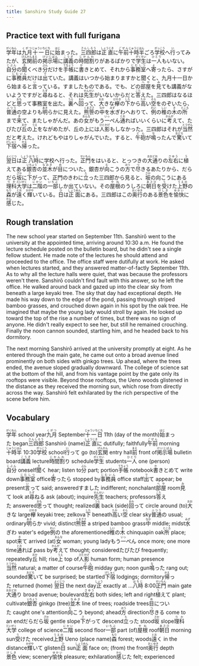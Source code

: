```yaml
---
title: Sanshiro Study Guide 27
---
```


## Practice text with full furigana

<p>
<ruby><rb>学年</rb><rt>がくねん</rt></ruby>は<ruby><rb>九月</rb><rt>くがつ</rt></ruby><ruby><rb>十一日</rb><rt>じゅういちにち</rt></ruby>に<ruby><rb>始</rb><rt>はじ</rt></ruby>まった。<ruby><rb>三四郎</rb><rt>さんしろう</rt></ruby>は<ruby><rb>正直</rb><rt>しょうじき</rt></ruby>に<ruby><rb>午前</rb><rt>ごぜん</rt></ruby><ruby><rb>十時半</rb><rt>じゅうじはん</rt></ruby>ごろ<ruby><rb>学校</rb><rt>がっこう</rt></ruby>へ<ruby><rb>行</rb><rt>い</rt></ruby>ってみたが、<ruby><rb>玄関</rb><rt>げんかん</rt></ruby><ruby><rb>前</rb><rt>まえ</rt></ruby>の<ruby><rb>掲示場</rb><rt>けいじばん</rt></ruby>に<ruby><rb>講義</rb><rt>こうぎ</rt></ruby>の<ruby><rb>時間割</rb><rt>じかんわ</rt></ruby>りがあるばかりで<ruby><rb>学生</rb><rt>がくせい</rt></ruby>は<ruby><rb>一人</rb><rt>ひとり</rt></ruby>もいない。<ruby><rb>自分</rb><rt>じぶん</rt></ruby>の<ruby><rb>聞</rb><rt>き</rt></ruby>くべき<ruby><rb>分</rb><rt>ぶん</rt></ruby>だけを<ruby><rb>手帳</rb><rt>てちょう</rt></ruby>に<ruby><rb>書</rb><rt>か</rt></ruby>きとめて、それから<ruby><rb>事務室</rb><rt>じむしつ</rt></ruby>へ<ruby><rb>寄</rb><rt>よ</rt></ruby>ったら、さすがに<ruby><rb>事務員</rb><rt>じむいん</rt></ruby>だけは<ruby><rb>出</rb><rt>で</rt></ruby>ていた。講義はいつから始まりますかと聞くと、九月十一日から始まると<ruby><rb>言</rb><rt>い</rt></ruby>っている。すましたものである。でも、どの<ruby><rb>部屋</rb><rt>へや</rt></ruby>を<ruby><rb>見</rb><rt>み</rt></ruby>ても講義がないようですがと<ruby><rb>尋</rb><rt>たず</rt></ruby>ねると、それは<ruby><rb>先生</rb><rt>せんせい</rt></ruby>がいないからだと<ruby><rb>答</rb><rt>こた</rt></ruby>えた。三四郎はなるほどと<ruby><rb>思</rb><rt>おも</rt></ruby>って事務室を出た。<ruby><rb>裏</rb><rt>うら</rt></ruby>へ<ruby><rb>回</rb><rt>まわ</rt></ruby>って、<ruby><rb>大</rb><rt>おお</rt></ruby>きな<ruby><rb>欅</rb><rt>けやき</rt></ruby>の<ruby><rb>下</rb><rt>した</rt></ruby>から<ruby><rb>高</rb><rt>たか</rt></ruby>い<ruby><rb>空</rb><rt>そら</rt></ruby>をのぞいたら、<ruby><rb>普通</rb><rt>ふつう</rt></ruby>の空よりも<ruby><rb>明</rb><rt>あき</rt></ruby>らかに見えた。<ruby><rb>熊笹</rb><rt>くまざさ</rt></ruby>の<ruby><rb>中</rb><rt>なか</rt></ruby>を<ruby><rb>水</rb><rt>みず</rt></ruby>ぎわへおりて、<ruby><rb>例</rb><rt>れい</rt></ruby>の<ruby><rb>椎</rb><rt>しい</rt></ruby>の<ruby><rb>木</rb><rt>き</rt></ruby>の<ruby><rb>所</rb><rt>ところ</rt></ruby>まで<ruby><rb>来</rb><rt>き</rt></ruby>て、またしゃがんだ。あの<ruby><rb>女</rb><rt>おんな</rt></ruby>がもう<ruby><rb>一</rb><rt>いっ</rt></ruby>ぺん<ruby><rb>通</rb><rt>とお</rt></ruby>ればいいくらいに<ruby><rb>考</rb><rt>かんが</rt></ruby>えて、たびたび<ruby><rb>丘</rb><rt>おか</rt></ruby>の<ruby><rb>上</rb><rt>うえ</rt></ruby>をながめたが、丘の上には<ruby><rb>人影</rb><rt>ひとかげ</rt></ruby>もしなかった。三四郎はそれが<ruby><rb>当然</rb><rt>とうぜん</rt></ruby>だと考えた。けれどもやはりしゃがんでいた。すると、<ruby><rb>午砲</rb><rt>どん</rt></ruby>が<ruby><rb>鳴</rb><rt>な</rt></ruby>ったんで<ruby><rb>驚</rb><rt>おどろ</rt></ruby>いて<ruby><rb>下宿</rb><rt>げしゅく</rt></ruby>へ<ruby><rb>帰</rb><rt>かえ</rt></ruby>った。
</p>

<p>
<ruby><rb>翌日</rb><rt>よくじつ</rt></ruby>は<ruby><rb>正</rb><rt>しょう</rt></ruby><ruby><rb>八時</rb><rt>はちじ</rt></ruby>に学校へ行った。<ruby><rb>正門</rb><rt>せいもん</rt></ruby>をはいると、とっつきの<ruby><rb>大通</rb><rt>おおどお</rt></ruby>りの<ruby><rb>左右</rb><rt>さゆう</rt></ruby>に<ruby><rb>植</rb><rt>う</rt></ruby>えてある<ruby><rb>銀杏</rb><rt>いちょう</rt></ruby>の<ruby><rb>並木</rb><rt>なみき</rt></ruby>が<ruby><rb>目</rb><rt>め</rt></ruby>についた。銀杏が<ruby><rb>向</rb><rt>む</rt></ruby>こうの<ruby><rb>方</rb><rt>ほう</rt></ruby>で<ruby><rb>尽</rb><rt>つ</rt></ruby>きるあたりから、だらだら<ruby><rb>坂</rb><rt>ざか</rt></ruby>に<ruby><rb>下</rb><rt>さ</rt></ruby>がって、正門のきわに<ruby><rb>立</rb><rt>た</rt></ruby>った三四郎から見ると、<ruby><rb>坂</rb><rt>さか</rt></ruby>の向こうにある<ruby><rb>理科</rb><rt>りか</rt></ruby><ruby><rb>大学</rb><rt>だいがく</rt></ruby>は<ruby><rb>二階</rb><rt>にかい</rt></ruby>の<ruby><rb>一部</rb><rt>いちぶ</rt></ruby>しか出ていない。その<ruby><rb>屋根</rb><rt>やね</rt></ruby>のうしろに<ruby><rb>朝日</rb><rt>あさひ</rt></ruby>を<ruby><rb>受</rb><rt>う</rt></ruby>けた<ruby><rb>上野</rb><rt>うえの</rt></ruby>の<ruby><rb>森</rb><rt>もり</rt></ruby>が<ruby><rb>遠</rb><rt>とお</rt></ruby>く<ruby><rb>輝</rb><rt>かがや</rt></ruby>いている。<ruby><rb>日</rb><rt>ひ</rt></ruby>は<ruby><rb>正面</rb><rt>しょうめん</rt></ruby>にある。三四郎はこの<ruby><rb>奥行</rb><rt>おくゆき</rt></ruby>のある<ruby><rb>景色</rb><rt>けしき</rt></ruby>を<ruby><rb>愉快</rb><rt>ゆかい</rt></ruby>に<ruby><rb>感</rb><rt>かん</rt></ruby>じた。
</p>


## Rough translation

The new school year started on September 11th. Sanshirō went to the university at the appointed time, arriving around 10:30 a.m. He found the lecture schedule posted on the bulletin board, but he didn't see a single fellow student. He made note of the lectures he should attend and proceeded to the office. The office staff were dutifully at work. He asked when lectures started, and they answered matter-of-factly September 11th. As to why all the lecture halls were quiet, that was because the professors weren't there. Sanshirō couldn't find fault with this answer, so he left the office. He walked around back and gazed up into the clear sky from beneath a large keyaki tree. The sky that day had exceptional depth. He made his way down to the edge of the pond, passing through striped bamboo grasses, and crouched down again in his spot by the oak tree. He imagined that maybe the young lady would stroll by again. He looked up toward the top of the rise a number of times, but there was no sign of anyone. He didn't really expect to see her, but still he remained crouching. Finally the noon cannon sounded, startling him, and he headed back to his dormitory.

The next morning Sanshirō arrived at the university promptly at eight. As he entered through the main gate, he came out onto a broad avenue lined prominently on both sides with ginkgo trees. Up ahead, where the trees ended, the avenue sloped gradually downward. The college of science sat at the bottom of the hill, and from his vantage point by the gate only its rooftops were visible. Beyond those rooftops, the Ueno woods glistened in the distance as they received the morning sun, which rose from directly across the way. Sanshirō felt exhilarated by the rich perspective of the scene before him. 


## Vocabulary

<p>
<span class="vocabstudy"><ruby><rb>学年</rb><rt>がくねん</rt></ruby>&nbsp;school year</span><span class="vocabstudy"><ruby><rb>九月</rb><rt>くがつ</rt></ruby>&nbsp;September</span><span class="vocabstudy"><ruby><rb>十一日</rb><rt>じゅういちにち</rt></ruby>&nbsp;11th (day of the month)</span><span class="vocabstudy"><ruby><rb>始</rb><rt>はじ</rt></ruby>まった&nbsp;began</span><span class="vocabstudy"><ruby><rb>三四郎</rb><rt>さんしろう</rt></ruby>&nbsp;Sanshirō (name)</span><span class="vocabstudy"><ruby><rb>正直</rb><rt>しょうじき</rt></ruby>に&nbsp;dutifully; faithfully</span><span class="vocabstudy"><ruby><rb>午前</rb><rt>ごぜん</rt></ruby>&nbsp;morning</span><span class="vocabstudy"><ruby><rb>十時半</rb><rt>じゅうじはん</rt></ruby>&nbsp;10:30</span><span class="vocabstudy"><ruby><rb>学校</rb><rt>がっこう</rt></ruby>&nbsp;school</span><span class="vocabstudy"><ruby><rb>行</rb><rt>い</rt></ruby>って&nbsp;go (to)</span><span class="vocabstudy"><ruby><rb>玄関</rb><rt>げんかん</rt></ruby>&nbsp;entry hall</span><span class="vocabstudy"><ruby><rb>前</rb><rt>まえ</rt></ruby>&nbsp;front of</span><span class="vocabstudy"><ruby><rb>掲示場</rb><rt>けいじばん</rt></ruby>&nbsp;bulletin board</span><span class="vocabstudy"><ruby><rb>講義</rb><rt>こうぎ</rt></ruby>&nbsp;lecture</span><span class="vocabstudy"><ruby><rb>時間割</rb><rt>じかんわ</rt></ruby>り&nbsp;schedule</span><span class="vocabstudy"><ruby><rb>学生</rb><rt>がくせい</rt></ruby>&nbsp;students</span><span class="vocabstudy"><ruby><rb>一人</rb><rt>ひとり</rt></ruby>&nbsp;one (person)</span><span class="vocabstudy"><ruby><rb>自分</rb><rt>じぶん</rt></ruby>&nbsp;oneself</span><span class="vocabstudy"><ruby><rb>聞</rb><rt>き</rt></ruby>く&nbsp;hear; listen to</span><span class="vocabstudy"><ruby><rb>分</rb><rt>ぶん</rt></ruby>&nbsp;part; portion</span><span class="vocabstudy"><ruby><rb>手帳</rb><rt>てちょう</rt></ruby>&nbsp;notebook</span><span class="vocabstudy"><ruby><rb>書</rb><rt>か</rt></ruby>きとめて&nbsp;write down</span><span class="vocabstudy"><ruby><rb>事務室</rb><rt>じむしつ</rt></ruby>&nbsp;office</span><span class="vocabstudy"><ruby><rb>寄</rb><rt>よ</rt></ruby>ったら&nbsp;stopped by</span><span class="vocabstudy"><ruby><rb>事務員</rb><rt>じむいん</rt></ruby>&nbsp;office staff</span><span class="vocabstudy"><ruby><rb>出</rb><rt>で</rt></ruby>て&nbsp;appear; be present</span><span class="vocabstudy"><ruby><rb>言</rb><rt>い</rt></ruby>って&nbsp;said; answered</span><span class="vocabstudy">すました&nbsp;indifferent; nonchalant</span><span class="vocabstudy"><ruby><rb>部屋</rb><rt>へや</rt></ruby>&nbsp;room</span><span class="vocabstudy"><ruby><rb>見</rb><rt>み</rt></ruby>て&nbsp;look at</span><span class="vocabstudy"><ruby><rb>尋</rb><rt>たず</rt></ruby>ねる&nbsp;ask (about); inquire</span><span class="vocabstudy"><ruby><rb>先生</rb><rt>せんせい</rt></ruby>&nbsp;teachers; professors</span><span class="vocabstudy"><ruby><rb>答</rb><rt>こた</rt></ruby>えた&nbsp;answered</span><span class="vocabstudy"><ruby><rb>思</rb><rt>おも</rt></ruby>って&nbsp;thought; realized</span><span class="vocabstudy"><ruby><rb>裏</rb><rt>うら</rt></ruby>&nbsp;back (side)</span><span class="vocabstudy"><ruby><rb>回</rb><rt>まわ</rt></ruby>って&nbsp;circle around (to)</span><span class="vocabstudy"><ruby><rb>大</rb><rt>おお</rt></ruby>きな&nbsp;large</span><span class="vocabstudy"><ruby><rb>欅</rb><rt>けやき</rt></ruby>&nbsp;keyaki tree; zelkova</span><span class="vocabstudy"><ruby><rb>下</rb><rt>した</rt></ruby>&nbsp;beneath</span><span class="vocabstudy"><ruby><rb>高</rb><rt>たか</rt></ruby>い<ruby><rb>空</rb><rt>そら</rt></ruby>&nbsp;clear sky</span><span class="vocabstudy"><ruby><rb>普通</rb><rt>ふつう</rt></ruby>の&nbsp;usual; ordinary</span><span class="vocabstudy"><ruby><rb>明</rb><rt>あき</rt></ruby>らか&nbsp;vivid; distinct</span><span class="vocabstudy"><ruby><rb>熊笹</rb><rt>くまざさ</rt></ruby>&nbsp;a striped bamboo grass</span><span class="vocabstudy"><ruby><rb>中</rb><rt>なか</rt></ruby>&nbsp;middle; midst</span><span class="vocabstudy"><ruby><rb>水</rb><rt>みず</rt></ruby>ぎわ&nbsp;water's edge</span><span class="vocabstudy"><ruby><rb>例</rb><rt>れい</rt></ruby>の&nbsp;the aforementioned</span><span class="vocabstudy"><ruby><rb>椎</rb><rt>しい</rt></ruby>の<ruby><rb>木</rb><rt>き</rt></ruby>&nbsp;chinquapin oak</span><span class="vocabstudy"><ruby><rb>所</rb><rt>ところ</rt></ruby>&nbsp;place; spot</span><span class="vocabstudy"><ruby><rb>来</rb><rt>き</rt></ruby>て&nbsp;arrived (at)</span><span class="vocabstudy"><ruby><rb>女</rb><rt>おんな</rt></ruby>&nbsp;woman; young lady</span><span class="vocabstudy">もう<ruby><rb>一</rb><rt>いっ</rt></ruby>ぺん&nbsp;once more; one more time</span><span class="vocabstudy"><ruby><rb>通</rb><rt>とお</rt></ruby>れば&nbsp;pass by</span><span class="vocabstudy"><ruby><rb>考</rb><rt>かんが</rt></ruby>えて&nbsp;thought; considered</span><span class="vocabstudy">たびたび&nbsp;frequently; repeatedly</span><span class="vocabstudy"><ruby><rb>丘</rb><rt>おか</rt></ruby>&nbsp;hill; rise</span><span class="vocabstudy"><ruby><rb>上</rb><rt>うえ</rt></ruby>&nbsp;top of</span><span class="vocabstudy"><ruby><rb>人影</rb><rt>ひとかげ</rt></ruby>&nbsp;human form; human presence</span><span class="vocabstudy"><ruby><rb>当然</rb><rt>とうぜん</rt></ruby>&nbsp;natural; a matter of course</span><span class="vocabstudy"><ruby><rb>午砲</rb><rt>どん</rt></ruby>&nbsp;midday gun; noon gun</span><span class="vocabstudy"><ruby><rb>鳴</rb><rt>な</rt></ruby>った&nbsp;rang out; sounded</span><span class="vocabstudy"><ruby><rb>驚</rb><rt>おどろ</rt></ruby>いて&nbsp;be surprised; be startled</span><span class="vocabstudy"><ruby><rb>下宿</rb><rt>げしゅく</rt></ruby>&nbsp;lodgings; dormitory</span><span class="vocabstudy"><ruby><rb>帰</rb><rt>かえ</rt></ruby>った&nbsp;returned (home)</span>
<span class="vocabstudy"><ruby><rb>翌日</rb><rt>よくじつ</rt></ruby>&nbsp;the next day</span><span class="vocabstudy"><ruby><rb>正</rb><rt>しょう</rt></ruby>&nbsp;exactly at ...</span><span class="vocabstudy"><ruby><rb>八時</rb><rt>はちじ</rt></ruby>&nbsp;8:00</span><span class="vocabstudy"><ruby><rb>正門</rb><rt>せいもん</rt></ruby>&nbsp;main gate</span><span class="vocabstudy"><ruby><rb>大通</rb><rt>おおどお</rt></ruby>り&nbsp;broad avenue; boulevard</span><span class="vocabstudy"><ruby><rb>左右</rb><rt>さゆう</rt></ruby>&nbsp;both sides; left and right</span><span class="vocabstudy"><ruby><rb>植</rb><rt>う</rt></ruby>えて&nbsp;plant; cultivate</span><span class="vocabstudy"><ruby><rb>銀杏</rb><rt>いちょう</rt></ruby>&nbsp;ginkgo (tree)</span><span class="vocabstudy"><ruby><rb>並木</rb><rt>なみき</rt></ruby>&nbsp;line of trees; roadside trees</span><span class="vocabstudy"><ruby><rb>目</rb><rt>め</rt></ruby>についた&nbsp;caught one's attention</span><span class="vocabstudy"><ruby><rb>向</rb><rt>む</rt></ruby>こう&nbsp;beyond; ahead</span><span class="vocabstudy"><ruby><rb>方</rb><rt>ほう</rt></ruby>&nbsp;direction</span><span class="vocabstudy"><ruby><rb>尽</rb><rt>つ</rt></ruby>きる&nbsp;come to an end</span><span class="vocabstudy">だらだら<ruby><rb>坂</rb><rt>ざか</rt></ruby>&nbsp;gentle slope</span><span class="vocabstudy"><ruby><rb>下</rb><rt>さ</rt></ruby>がって&nbsp;descend</span><span class="vocabstudy"><ruby><rb>立</rb><rt>た</rt></ruby>った&nbsp;stood</span><span class="vocabstudy"><ruby><rb>坂</rb><rt>さか</rt></ruby>&nbsp;slope</span><span class="vocabstudy"><ruby><rb>理科</rb><rt>りか</rt></ruby><ruby><rb>大学</rb><rt>だいがく</rt></ruby>&nbsp;college of science</span><span class="vocabstudy"><ruby><rb>二階</rb><rt>にかい</rt></ruby>&nbsp;second floor</span><span class="vocabstudy"><ruby><rb>一部</rb><rt>いちぶ</rt></ruby>&nbsp;part (of)</span><span class="vocabstudy"><ruby><rb>屋根</rb><rt>やね</rt></ruby>&nbsp;roof</span><span class="vocabstudy"><ruby><rb>朝日</rb><rt>あさひ</rt></ruby>&nbsp;morning sun</span><span class="vocabstudy"><ruby><rb>受</rb><rt>う</rt></ruby>けた&nbsp;received</span><span class="vocabstudy"><ruby><rb>上野</rb><rt>うえの</rt></ruby>&nbsp;Ueno (place name)</span><span class="vocabstudy"><ruby><rb>森</rb><rt>もり</rt></ruby>&nbsp;forest; woods</span><span class="vocabstudy"><ruby><rb>遠</rb><rt>とお</rt></ruby>く&nbsp;in the distance</span><span class="vocabstudy"><ruby><rb>輝</rb><rt>かがや</rt></ruby>いて&nbsp;glisten</span><span class="vocabstudy"><ruby><rb>日</rb><rt>ひ</rt></ruby>&nbsp;sun</span><span class="vocabstudy"><ruby><rb>正面</rb><rt>しょうめん</rt></ruby>&nbsp;face on; (from) the front</span><span class="vocabstudy"><ruby><rb>奥行</rb><rt>おくゆき</rt></ruby>&nbsp;depth</span><span class="vocabstudy"><ruby><rb>景色</rb><rt>けしき</rt></ruby>&nbsp;view; scenery</span><span class="vocabstudy"><ruby><rb>愉快</rb><rt>ゆかい</rt></ruby>&nbsp;pleasure; exhilaration</span><span class="vocabstudy"><ruby><rb>感</rb><rt>かん</rt></ruby>じた&nbsp;felt; experienced</span>
</p>
